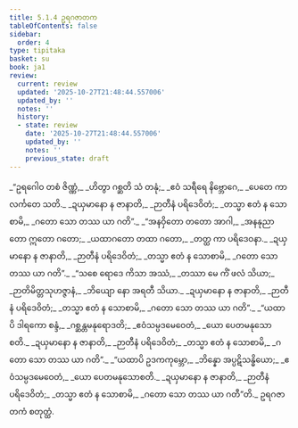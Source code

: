 ```yaml
---
title: 5.1.4 ဥရဂဇာတက
tableOfContents: false
sidebar:
  order: 4
type: tipitaka
basket: su
book: ja1
review:
  current: review
  updated: '2025-10-27T21:48:44.557006'
  updated_by: ''
  notes: ''
  history:
  - state: review
    date: '2025-10-27T21:48:44.557006'
    updated_by: ''
    notes: ''
    previous_state: draft
---
```



<ReviewStatus review={frontmatter.review} showDetails={true} />

<HypothesisAnnotation frontmatter={frontmatter} />

<DynamicBreadcrumb />

<Division number="19" book="ja1" e="ch" v="22" p="122">

<Paragraph number="1167" type="verses" book="ja1">
_“ဥရဂေါဝ တစံ ဇိဏ္ဏံ,_  
_ဟိတွာ ဂစ္ဆတိ သံ တနုံ;_  
_ဧဝံ သရီရေ နိဗ္ဘောဂေ,_  
_ပေတေ ကာလင်္ကတေ သတိ._  

</Paragraph>

</Division>
<Division number="20" book="ja1" e="ch" v="22" p="122">

<Paragraph number="1168" type="verses" book="ja1">
_ဍယှမာနော န ဇာနာတိ,_  
_ဉာတီနံ ပရိဒေဝိတံ;_  
_တသ္မာ ဧတံ န သောစာမိ,_  
_ဂတော သော တဿ ယာ ဂတိ”._  

</Paragraph>

</Division>
<Division number="21" book="ja1" e="ch" v="22" p="122">

<Paragraph number="1169" type="verses" book="ja1">
_“အနဝှိတော တတော အာဂါ,_  
_အနနုညာတော ဣတော ဂတော;_  
_ယထာဂတော တထာ ဂတော,_  
_တတ္ထ ကာ ပရိဒေဝနာ._  

</Paragraph>

</Division>
<Division number="22" book="ja1" e="ch" v="22" p="122">

<Paragraph number="1170" type="verses" book="ja1">
_ဍယှမာနော န ဇာနာတိ,_  
_ဉာတီနံ ပရိဒေဝိတံ;_  
_တသ္မာ ဧတံ န သောစာမိ,_  
_ဂတော သော တဿ ယာ ဂတိ”._  

</Paragraph>

</Division>
<Division number="23" book="ja1" e="ch" v="22" p="122">

<Paragraph number="1171" type="verses" book="ja1">
_“သစေ ရောဒေ ကိသာ အဿံ,_  
_တဿာ မေ ကိံ ဖလံ သိယာ;_  
_ဉာတိမိတ္တသုဟဇ္ဇာနံ,_  
_ဘိယျော နော အရတီ သိယာ._  

</Paragraph>

</Division>
<Division number="24" book="ja1" e="ch" v="22" p="123">

<Paragraph number="1172" type="verses" book="ja1">
_ဍယှမာနော န ဇာနာတိ,_  
_ဉာတီနံ ပရိဒေဝိတံ;_  
_တသ္မာ ဧတံ န သောစာမိ,_  
_ဂတော သော တဿ ယာ ဂတိ”._  

</Paragraph>

</Division>
<Division number="25" book="ja1" e="ch" v="22" p="123">

<Paragraph number="1173" type="verses" book="ja1">
_“ယထာပိ ဒါရကော စန္ဒံ,_  
_ဂစ္ဆန္တမနုရောဒတိ;_  
_ဧဝံသမ္ပဒမေဝေတံ,_  
_ယော ပေတမနုသောစတိ._  

</Paragraph>

</Division>
<Division number="26" book="ja1" e="ch" v="22" p="123">

<Paragraph number="1174" type="verses" book="ja1">
_ဍယှမာနော န ဇာနာတိ,_  
_ဉာတီနံ ပရိဒေဝိတံ;_  
_တသ္မာ ဧတံ န သောစာမိ,_  
_ဂတော သော တဿ ယာ ဂတိ”._  

</Paragraph>

</Division>
<Division number="27" book="ja1" e="ch" v="22" p="123">

<Paragraph number="1175" type="verses" book="ja1">
_“ယထာပိ ဥဒကကုမ္ဘော,_  
_ဘိန္နော အပ္ပဋိသန္ဓိယော;_  
_ဧဝံသမ္ပဒမေဝေတံ,_  
_ယော ပေတမနုသောစတိ._  

</Paragraph>

</Division>
<Division number="28" book="ja1" e="ch" v="22" p="123">

<Paragraph number="1176" type="verses" book="ja1">
_ဍယှမာနော န ဇာနာတိ,_  
_ဉာတီနံ ပရိဒေဝိတံ;_  
_တသ္မာ ဧတံ န သောစာမိ,_  
_ဂတော သော တဿ ယာ ဂတီ”တိ._  


</Paragraph>
</Division>

<Paragraph number="1177" type="center" book="ja1">
ဥရဂဇာတကံ စတုတ္ထံ.
</Paragraph>